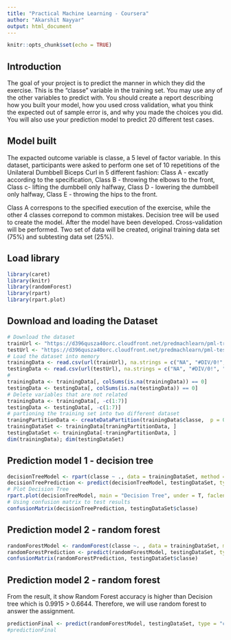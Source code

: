 ```yaml
---
title: "Practical Machine Learning - Coursera"
author: "Akarshit Nayyar"
output: html_document
---
```


```r
knitr::opts_chunk$set(echo = TRUE)
```

## Introduction

The goal of your project is to predict the manner in which they did the exercise. This is the "classe" variable in the training set. You may use any of the other variables to predict with. You should create a report describing how you built your model, how you used cross validation, what you think the expected out of sample error is, and why you made the choices you did. You will also use your prediction model to predict 20 different test cases.

## Model built
The expacted outcome variable is classe, a 5 level of factor variable. 
In this dataset, participants were asked to perform one set of 10 repetitions of the Unilateral Dumbbell Biceps Curl in 5 different fashion: Class A - excatly according to the specification, Class B - throwing the elbows to the front, Class c- lifting the dumbbell only halfway, Class D - lowering the dumbbell only halfway, Class E - throwing the hips to the front. 

Class A correspons to the specified execution of the exercise, while the other 4 classes correpond to common mistakes. Decision tree will be used to create the model. After the model have been developed. Cross-validation will be performed. Two set of data will be created, original training data set (75%) and subtesting data set (25%). 


## Load library
```r
library(caret)
library(knitr)
library(randomForest)
library(rpart)
library(rpart.plot)
```

## Download and loading the Dataset
```r
# Download the dataset 
trainUrl <- "https://d396qusza40orc.cloudfront.net/predmachlearn/pml-training.csv"
testUrl <- "https://d396qusza40orc.cloudfront.net/predmachlearn/pml-testing.csv"
# Load the dataset into memory
trainingData <- read.csv(url(trainUrl), na.strings = c("NA", "#DIV/0!", ""))
testingData <- read.csv(url(testUrl), na.strings = c("NA", "#DIV/0!", ""))
#
trainingData <- trainingData[, colSums(is.na(trainingData)) == 0]
testingData <- testingData[, colSums(is.na(testingData)) == 0]
# Delete variables that are not related 
trainingData <- trainingData[, -c(1:7)]
testingData <- testingData[, -c(1:7)]
# partioning the training set into two different dataset
traningPartitionData <- createDataPartition(trainingData$classe,  p = 0.7, list = F)
trainingDataSet <- trainingData[traningPartitionData, ]
testingDataSet <- trainingData[-traningPartitionData, ]
dim(trainingData); dim(testingDataSet)
```

## Prediction model 1 - decision tree

```r
decisionTreeModel <- rpart(classe ~ ., data = trainingDataSet, method = "class")
decisionTreePrediction <- predict(decisionTreeModel, testingDataSet, type = "class")
# Plot Decision Tree
rpart.plot(decisionTreeModel, main = "Decision Tree", under = T, faclen = 0)
# Using confusion matrix to test results
confusionMatrix(decisionTreePrediction, testingDataSet$classe)
```


## Prediction model 2 - random forest

```r
randomForestModel <- randomForest(classe ~. , data = trainingDataSet, method = "class")
randomForestPrediction <- predict(randomForestModel, testingDataSet, type = "class")
confusionMatrix(randomForestPrediction, testingDataSet$classe)
```


## Prediction model 2 - random forest
From the result, it show Random Forest accuracy is higher than Decision tree which is 0.9915  > 0.6644. Therefore, we will use random forest to answer the assignment. 

```r
predictionFinal <- predict(randomForestModel, testingDataSet, type = "class")
#predictionFinal
```
